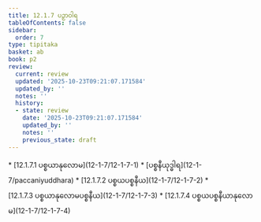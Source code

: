 ```yaml
---
title: 12.1.7 ပဉှာဝါရ
tableOfContents: false
sidebar:
  order: 7
type: tipitaka
basket: ab
book: p2
review:
  current: review
  updated: '2025-10-23T09:21:07.171584'
  updated_by: ''
  notes: ''
  history:
  - state: review
    date: '2025-10-23T09:21:07.171584'
    updated_by: ''
    notes: ''
    previous_state: draft
---
```



<ReviewStatus review={frontmatter.review} showDetails={true} />

<HypothesisAnnotation frontmatter={frontmatter} />

<DynamicBreadcrumb />



<TableOfContents book="p2" section="12.1.7">
* [12.1.7.1 ပစ္စယာနုလောမ](12-1-7/12-1-7-1)
* [ပစ္စနီယုဒ္ဓါရ](12-1-7/paccaniyuddhara)
* [12.1.7.2 ပစ္စယပစ္စနီယ](12-1-7/12-1-7-2)
* [12.1.7.3 ပစ္စယာနုလောမပစ္စနီယ](12-1-7/12-1-7-3)
* [12.1.7.4 ပစ္စယပစ္စနီယာနုလောမ](12-1-7/12-1-7-4)
</TableOfContents>